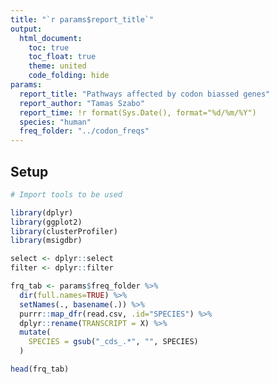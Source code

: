 ```yaml
---
title: "`r params$report_title`"
output: 
  html_document:
    toc: true
    toc_float: true
    theme: united
    code_folding: hide
params:
  report_title: "Pathways affected by codon biassed genes"
  report_author: "Tamas Szabo"
  report_time: !r format(Sys.Date(), format="%d/%m/%Y")
  species: "human"
  freq_folder: "../codon_freqs"
---
```


## Setup

```r
# Import tools to be used

library(dplyr)
library(ggplot2)
library(clusterProfiler)
library(msigdbr)

select <- dplyr::select
filter <- dplyr::filter
```

```r
frq_tab <- params$freq_folder %>%
  dir(full.names=TRUE) %>%
  setNames(., basename(.)) %>%
  purrr::map_dfr(read.csv, .id="SPECIES") %>%
  dplyr::rename(TRANSCRIPT = X) %>%
  mutate(
    SPECIES = gsub("_cds_.*", "", SPECIES)
  )

head(frq_tab)
```